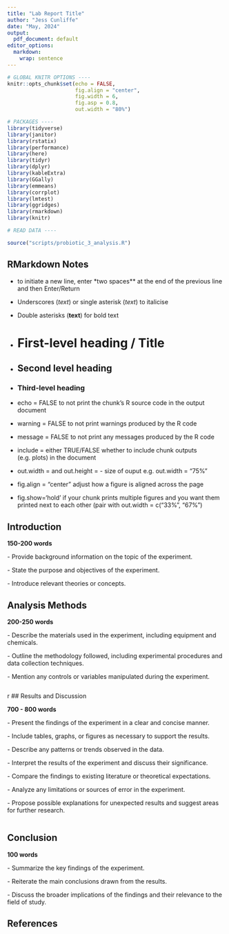 ```yaml
---
title: "Lab Report Title"
author: "Jess Cunliffe"
date: "May, 2024"
output:
  pdf_document: default
editor_options: 
  markdown: 
    wrap: sentence
---
```


```r
# GLOBAL KNITR OPTIONS ----
knitr::opts_chunk$set(echo = FALSE,
                      fig.align = "center",
                      fig.width = 6,
                      fig.asp = 0.8,
                      out.width = "80%")
```

```r
# PACKAGES ----
library(tidyverse)
library(janitor)
library(rstatix)
library(performance)
library(here)
library(tidyr)
library(dplyr)
library(kableExtra)
library(GGally)
library(emmeans)
library(corrplot)
library(lmtest)
library(ggridges)
library(rmarkdown)
library(knitr)
```

```r
# READ DATA ----

source("scripts/probiotic_3_analysis.R")

```

## RMarkdown Notes

-   to initiate a new line, enter \*two spaces\*\* at the end of the previous line and then Enter/Return

-   Underscores (*text*) or single asterisk (*text*) to italicise

-   Double asterisks (**text**) for bold text

-   

    # First-level heading / Title

-   

    ## Second level heading

-   

    ### Third-level heading

-   echo = FALSE to not print the chunk’s R source code in the output document

-   warning = FALSE to not print warnings produced by the R code

-   message = FALSE to not print any messages produced by the R code

-   include = either TRUE/FALSE whether to include chunk outputs (e.g. plots) in the document

-   out.width = and out.height = - size of ouput e.g. out.width = "75%"

-   fig.align = "center" adjust how a figure is aligned across the page

-   fig.show='hold' if your chunk prints multiple figures and you want them printed next to each other (pair with out.width = c("33%", "67%")

## Introduction

**150-200 words**

\- Provide background information on the topic of the experiment.

\- State the purpose and objectives of the experiment.

\- Introduce relevant theories or concepts.

## Analysis Methods

**200-250 words**

\- Describe the materials used in the experiment, including equipment and chemicals.

\- Outline the methodology followed, including experimental procedures and data collection techniques.

\- Mention any controls or variables manipulated during the experiment.

```r




```

{r figure 2, echo = FALSE}

## Results and Discussion

**700 - 800 words**

\- Present the findings of the experiment in a clear and concise manner.

\- Include tables, graphs, or figures as necessary to support the results.

\- Describe any patterns or trends observed in the data.

\- Interpret the results of the experiment and discuss their significance.

\- Compare the findings to existing literature or theoretical expectations.

\- Analyze any limitations or sources of error in the experiment.

\- Propose possible explanations for unexpected results and suggest areas for further research.

```r




```

## Conclusion

**100 words**

\- Summarize the key findings of the experiment.

\- Reiterate the main conclusions drawn from the results.

\- Discuss the broader implications of the findings and their relevance to the field of study.

## References
